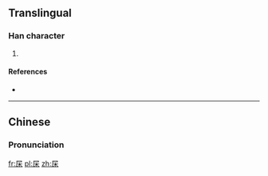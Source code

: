 ==Translingual==

===Han character===
{{Han char|rn=75|rad=木|as=03|sn=7|four=|canj=尸木 (SD)|ids=⿸[[尸]][[木]]}}

# {{defn|Han|sort=木03}}

====References====
* {{Han ref|kx=0512.040|dkj=14472|dj=0897.070|hdz=21162.020|uh=6758|ud=26456}}

----

==Chinese==
{{zh-forms}}

===Pronunciation===
{{zh-pron
|m=chì
|c=
|mc=y
|oc=y
|ma=
|cat=
}}

[[fr:杘]]
[[pl:杘]]
[[zh:杘]]